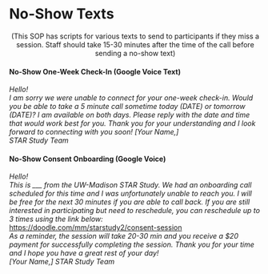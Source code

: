 # No-Show Texts {#sec-no-show-messages}


<center>(This SOP has scripts for various texts to send to participants if they miss a session. Staff should take 15-30 minutes after the time of the call before sending a no-show text)</center>

#### No-Show One-Week Check-In (Google Voice Text)

*Hello!*\
*I am sorry we were unable to connect for your one-week check-in. Would you be able to take a 5 minute call sometime today (DATE) or tomorrow (DATE)? I am available <INSERT YOUR HOURS> on both days. Please reply with the date and time that would work best for you. Thank you for your understanding and I look forward to connecting with you soon!* *\[Your Name,\]*\
*STAR Study Team*

#### No-Show Consent Onboarding (Google Voice)

*Hello!*\
*This is \_\_\_ from the UW-Madison STAR Study. We had an onboarding call scheduled for this time and I was unfortunately unable to reach you. I will be free for the next 30 minutes if you are able to call back. If you are still interested in participating but need to reschedule, you can reschedule up to 3 times using the link below:*\
<https://doodle.com/mm/starstudy2/consent-session>\
*As a reminder, the session will take 20-30 min and you receive a \$20 payment for successfully completing the session. Thank you for your time and I hope you have a great rest of your day!*\
*\[Your Name,\]* *STAR Study Team*
